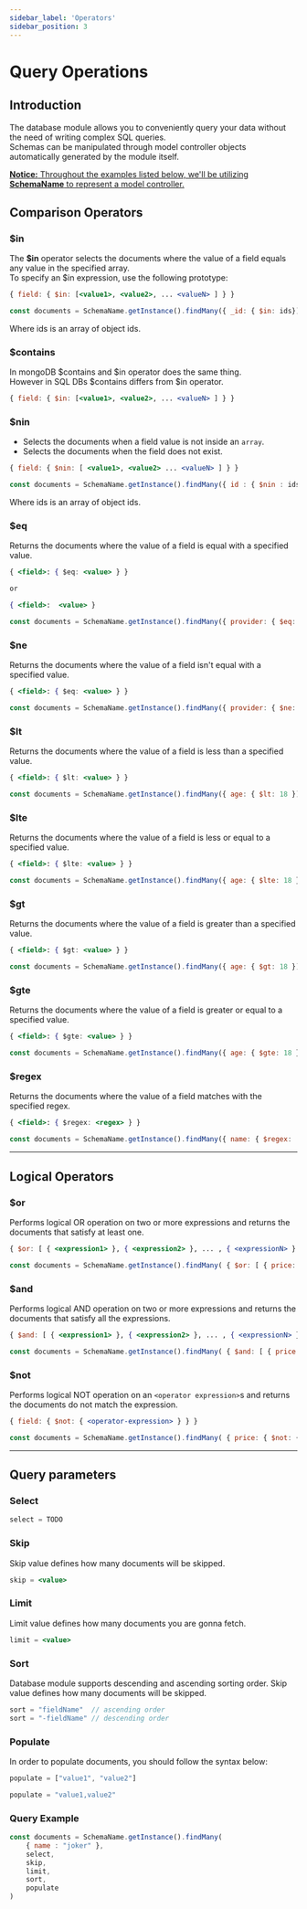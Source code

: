 ```yaml
---
sidebar_label: 'Operators'
sidebar_position: 3
---
```


# Query Operations

## Introduction

The database module allows you to conveniently query your data without the need of writing complex SQL queries.<br />
Schemas can be manipulated through model controller objects automatically generated by the module itself.<br />

<ins><strong>Notice:</strong> Throughout the examples listed below, we'll be utilizing <strong>SchemaName</strong> to represent a model controller.</ins>

## Comparison Operators

### $in
The **$in** operator selects the documents where the value of a field equals any value in the specified array.<br />
To specify an $in expression, use the following prototype:

```jsx title="Syntax"
{ field: { $in: [<value1>, <value2>, ... <valueN> ] } }
```

```jsx title="Example"
const documents = SchemaName.getInstance().findMany({ _id: { $in: ids})
```
Where ids is an array of object ids.

### $contains

In mongoDB $contains and $in operator does the same thing.<br />
However in SQL DBs $contains differs from $in operator. <br />

```jsx title="Syntax"
{ field: { $in: [<value1>, <value2>, ... <valueN> ] } }
```

### $nin

- Selects the documents when a field value is not inside an ```array```.
- Selects the documents when the field does not exist.

```jsx title="Syntax"
{ field: { $nin: [ <value1>, <value2> ... <valueN> ] } }
```

```jsx title="Example"
const documents = SchemaName.getInstance().findMany({ id : { $nin : ids} })
```

Where ids is an array of object ids.

### $eq

Returns the documents where the value of a field is equal with a specified value.

```jsx title="Syntax"
{ <field>: { $eq: <value> } }

or

{ <field>:  <value> }
```

```jsx title="Example"
const documents = SchemaName.getInstance().findMany({ provider: { $eq: "conduit"})
```
### $ne

Returns the documents where the value of a field isn't equal with a specified value.

```jsx title="Syntax"
{ <field>: { $eq: <value> } }
```

```jsx title="Example"
const documents = SchemaName.getInstance().findMany({ provider: { $ne: "conduit" })
```

### $lt

Returns the documents where the value of a field is less than a specified value.

```jsx title="Syntax"
{ <field>: { $lt: <value> } }
```

```jsx title="Example"
const documents = SchemaName.getInstance().findMany({ age: { $lt: 18 })
```

### $lte

Returns the documents where the value of a field is less or equal to a specified value.

```jsx title="Syntax"
{ <field>: { $lte: <value> } }
```

```jsx title="Example"
const documents = SchemaName.getInstance().findMany({ age: { $lte: 18 })
```

### $gt

Returns the documents where the value of a field is greater than a specified value.

```jsx title="Syntax"
{ <field>: { $gt: <value> } }
```

```jsx title="Example"
const documents = SchemaName.getInstance().findMany({ age: { $gt: 18 })
```

### $gte

Returns the documents where the value of a field is greater or equal to a specified value.

```jsx title="Syntax"
{ <field>: { $gte: <value> } }
```

```jsx title="Example"
const documents = SchemaName.getInstance().findMany({ age: { $gte: 18 })
```
### $regex

Returns the documents where the value of a field matches with the specified regex.

```jsx title="Syntax"
{ <field>: { $regex: <regex> } }
```

```jsx title="Example"
const documents = SchemaName.getInstance().findMany({ name: { $regex: '.*conduit.*' })
```
---------------------------------------------------------------------------------------------

## Logical Operators

### $or

Performs logical OR operation on two or more expressions and returns the documents that satisfy at least one.

```jsx title="Syntax"
{ $or: [ { <expression1> }, { <expression2> }, ... , { <expressionN> } ] }
```

```jsx title="Example"
const documents = SchemaName.getInstance().findMany( { $or: [ { price: { $lt: 20 } }, { expires: 10 } ] } )
```

### $and

Performs logical AND operation on two or more expressions and returns the documents that satisfy all the expressions.

```jsx title="Syntax"
{ $and: [ { <expression1> }, { <expression2> }, ... , { <expressionN> } ] }
```

```jsx title="Example"
const documents = SchemaName.getInstance().findMany( { $and: [ { price: { $lt: 20 } }, { expires: 10 } ] } )
```

### $not

Performs logical NOT operation on an ```<operator expression>```s and returns the documents do not match the expression.

```jsx title="Syntax"
{ field: { $not: { <operator-expression> } } }
```

```jsx title="Example"
const documents = SchemaName.getInstance().findMany( { price: { $not: { $lte: 5 } } } )
```

---------------------------------------------------------------------------------------------

## Query parameters

### Select

```jsx title="Syntax"
select = TODO
```

### Skip

Skip value defines how many documents will be skipped.
```jsx title="Syntax"
skip = <value>
```

### Limit

Limit value defines how many documents you are gonna fetch.
```jsx title="Syntax"
limit = <value>
```

### Sort

Database module supports  descending and ascending sorting order.
Skip value defines how many documents will be skipped.

```jsx title="Syntax Option 1"
sort = "fieldName"  // ascending order
sort = "-fieldName" // descending order
```

### Populate
In order to populate documents, you should follow the syntax below:

```jsx title="Syntax Option 1"
populate = ["value1", "value2"]
```

```jsx title="Syntax Option 2"
populate = "value1,value2"
```
### Query Example
```jsx title="Example"
const documents = SchemaName.getInstance().findMany(
    { name : "joker" },
    select,
    skip,
    limit,
    sort,
    populate
)
```
